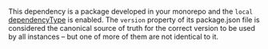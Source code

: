 This dependency is a package developed in your monorepo and the `local` [dependencyType](/config/dependency-types) is enabled. The `version` property of its package.json file is considered the canonical source of truth for the correct version to be used by all instances – but one of more of them are not identical to it.
